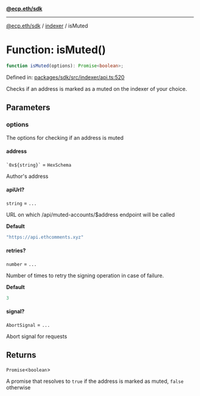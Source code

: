 [**@ecp.eth/sdk**](../../index.mdx)

***

[@ecp.eth/sdk](/sdk-reference/index.mdx) / [indexer](/sdk-reference/indexer/index.mdx) / isMuted

# Function: isMuted()

```ts
function isMuted(options): Promise<boolean>;
```

Defined in: [packages/sdk/src/indexer/api.ts:520](https://github.com/ecp-eth/comments-monorepo/blob/main/packages/sdk/src/indexer/api.ts#L520)

Checks if an address is marked as a muted on the indexer of your choice.

## Parameters

### options

The options for checking if an address is muted

#### address

`` `0x${string}` `` = `HexSchema`

Author's address

#### apiUrl?

`string` = `...`

URL on which /api/muted-accounts/$address endpoint will be called

**Default**

```ts
"https://api.ethcomments.xyz"
```

#### retries?

`number` = `...`

Number of times to retry the signing operation in case of failure.

**Default**

```ts
3
```

#### signal?

`AbortSignal` = `...`

Abort signal for requests

## Returns

`Promise`\<`boolean`\>

A promise that resolves to `true` if the address is marked as muted, `false` otherwise

